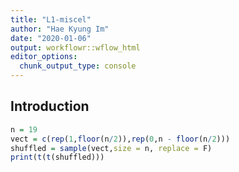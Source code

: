 ```yaml
---
title: "L1-miscel"
author: "Hae Kyung Im"
date: "2020-01-06"
output: workflowr::wflow_html
editor_options:
  chunk_output_type: console
---
```


## Introduction

```r
n = 19
vect = c(rep(1,floor(n/2)),rep(0,n - floor(n/2)))
shuffled = sample(vect,size = n, replace = F) 
print(t(t(shuffled)))
```

